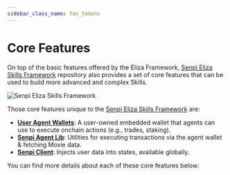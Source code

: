 ```yaml
---
sidebar_class_name: fan_tokens
---
```



# Core Features

On top of the basic features offered by the Eliza Framework, [Senpi Eliza Skills Framework](https://github.com/moxie-protocol/moxie-agent-skills) repository also provides a set of core features that can be used to build more advanced and complex Skills.

![Senpi Eliza Skills Framework](/img/ai-agent-skills-architecture.png)

Those core features unique to the [Senpi Eliza Skills Framework](https://github.com/moxie-protocol/moxie-agent-skills) are:

- [**User Agent Wallets**](./01-user-agent-wallet.mdx): A user-owned embedded wallet that agents can use to execute onchain actions (e.g., trades, staking).
- [**Senpi Agent Lib**](./02-moxie-agent-lib.mdx): Utilities for executing transactions via the agent wallet & fetching Moxie data.
- [**Senpi Client**](./03-moxie-client.mdx): Injects user data into states, available globally.

You can find more details about each of these core features below:

<DocCardList />
